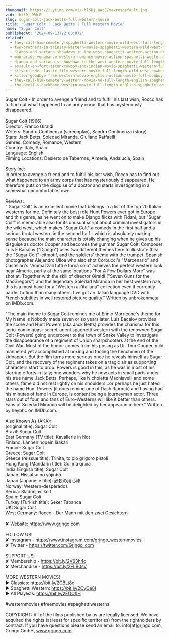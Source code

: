 ```yaml
---
thumbnail: https://i.ytimg.com/vi/-hl5Dj_WWcE/maxresdefault.jpg
vid: -hl5Dj_WWcE
slug: sugar-colt-jack-betts-full-western-movie
title: "Sugar Colt | Jack Betts | Full Western Movie"
name: "Sugar Colt"
publishedAt: "2024-09-13T22:00:07Z"
related:
  - they-call-him-cemetery-spaghetti-western-movie-wild-west-full-length-english
  - two-brothers-in-trinity-western-movie-spaghetti-western-wild-west-full-length
  - django-and-sartana-showdown-in-the-west-spaghetti-western-action-drama-english
  - man-pride-vengeance-western-romance-movie-action-spaghetti-western-wild-west
  - django-and-sartana-s-showdown-in-the-west-western-movie-full-length-movie-free-film
  - assault-on-fort-texan-cowboy-and-indian-movie-spaghetti-western-full-movie-western-movies
  - silver-lode-classic-film-western-movie-full-length-wild-west-cowboy-movies-free-film
  - killer-goodbye-free-western-movie-english-action-movie-full-cowboy-film
  - they-call-him-cemetery-western-movie-hd-full-length-english-spaghetti-western
  - the-devil-s-backbone-western-movie-full-length-english-spaghetti-western-cowboyfilm-watchfree
---
```


Sugar Colt - In order to avenge a friend and to fulfill his last wish, Rocco has to find out what happened to an army corps that has mysteriously disappeared.<br />
<br />
Sugar Colt (1966)<br />
Director: Franco Giraldi<br />
Writers: Sandro Continenza (screenplay), Sandro Continenza (story) <br />
Stars: Jack Betts, Soledad Miranda, Giuliano Raffaelli <br />
Genres: Comedy, Romance, Western <br />
Country: Italy, Spain<br />
Language: English <br />
Filming Locations: Desierto de Tabernas, Almería, Andalucía, Spain<br />
<br />
Storyline:<br />
In order to avenge a friend and to fulfill his last wish, Rocco has to find out what happened to an army corps that has mysteriously disappeared. He therefore puts on the disguise of a doctor and starts investigating in a somewhat uncomfortable town.<br />
<br />
Reviews:<br />
"  Sugar Colt" is an excellent movie that belongs in a list of the top 20 Italian westerns for me. Definitely the best role Hunt Powers ever got in Europe and this genre, as he went on to make Django flicks with Fidani, but "Sugar Colt" is memorable also for its unusual script about criminal investigators in the wild west, which makes "Sugar Colt" a comedy in the first half and a serious brutal western in the second half - which is absolutely making sense because the main character is totally changing when he gives up his disguise as doctor Cooper and becomes the gunman Sugar Colt. Composer Luis E Bacalov ("Django") uses two different themes here to illustrate this: the "Sugar Colt" leitmotif, and the soldiers' theme with the trumpet. Spanish photographer Alejandro Ulloa who also shot Corbucci's "Mercenario" and Castellari's "Ammazzali tutti e torna solo" achieves the perfect western look near Almeria, partly at the same locations "For A Few Dollars More" was shot at. Together with the skill of director Giraldi ("Seven Guns for the MacGregors") and the legendary Soledad Miranda in her best western role, this is a must have for a "Western all'italiana" collection even if currently harder to find than many others. I've got an Italian language DVD with French subtitles in well restored picture quality." Written by unbrokenmetal on IMDb.com.<br />
<br />
"The main theme to Sugar Colt reminds me of Ennio Morricone's theme for My Name is Nobody made seven or so years later. Luis Bacalov provides the score and Hunt Powers (aka Jack Betts) provides the charisma for this serio-comic quasi-secret-agent spaghetti western with the renowned Sugar Colt (Powers) going undercover to the town of Snake Valley to investigate the disappearance of a regiment of Union sharpshooters at the end of the Civil War. Most of the humor comes from his posing as Dr. Tom Cooper, mild mannered yet accomplished at boxing and fooling the henchmen of the kidnapper. But the film turns more serious once he reveals himself as Sugar Colt, and the recovery of the regiment takes on a tragic air as supporting characters start to drop. Powers is good in this, as he was in most of his starring efforts in Italy; one wonders why he now acts in small parts under his true name Jack Betts. Perhaps, like Nicholetta Machiavelli and some others, fame did not rest lightly on his shoulders...or perhaps he just hated the name Hunt Powers (it does remind one of Dash Riprock) and having had his minutes of fame in Europe, is content being a journeyman actor. Three stars out of four, and fans of Euro-Westerns will like it better than others. Fans of Soledad Miranda will be delighted by her appearance here." Written by heybhc on IMDb.com.<br />
<br />
Also Known As (AKA):<br />
(original title): Sugar Colt<br />
Brazil: Sugar Colt<br />
East Germany (TV title): Kavallerie in Not<br />
Finland: Lännen nopein lääkäri<br />
France: Sugar Colt<br />
Greece: Sugar Colt<br />
Greece (reissue title): Trinita, to pio grigoro pistoli<br />
Hong Kong (Mandarin title): Gui ma qi xia<br />
India (English title): Sugar Colt<br />
Japan: Hissatsu no yôjinbô<br />
Japan (Japanese title): 必殺の用心棒<br />
Norway: Western-desperados<br />
Serbia: Sladunjavi kolt<br />
Spain: Sugar Colt<br />
Turkey (Turkish title): Şeker Tabanca<br />
UK: Sugar Colt<br />
West Germany: Rocco - Der Mann mit den zwei Gesichtern<br />
<br />
✘ Website: https://www.grjngo.com<br />
<br />
FOLLOW US!<br />
✘ Instagram - https://www.instagram.com/grjngo_westernmovies<br />
✘ Twitter - https://twitter.com/Grjngo_com<br />
<br />
SUPPORT US!<br />
✘ Membership - https://bit.ly/2V63h4q<br />
✘ Merchandise - https://bit.ly/2FLB0sV<br />
<br />
MORE WESTERN MOVIES! <br />
► Classics: https://bit.ly/2CBLt8c <br />
► Spaghetti Western: https://bit.ly/2CyCe8I <br />
► All Playlists: https://bit.ly/2EOOfIH <br />
<br />
#westernmovies #freemovies #spaghettiwesterns<br />
<br />
COPYRIGHT: All of the films published by us are legally licensed. We have acquired the rights (at least for specific territories) from the rightholders by contract. If you have questions please send an email to: info[at]grjngo.com, Grjngo GmbH, www.grjngo.com.